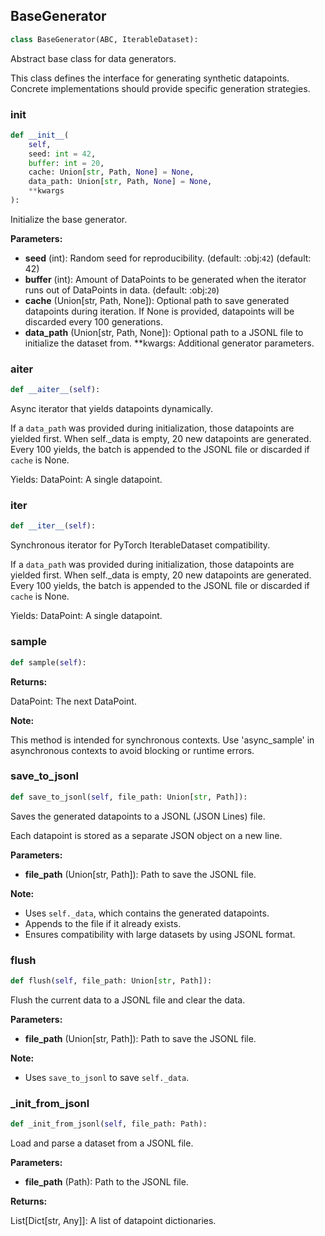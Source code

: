 <a id="camel.datasets.base_generator"></a>

<a id="camel.datasets.base_generator.BaseGenerator"></a>

## BaseGenerator

```python
class BaseGenerator(ABC, IterableDataset):
```

Abstract base class for data generators.

This class defines the interface for generating synthetic datapoints.
Concrete implementations should provide specific generation strategies.

<a id="camel.datasets.base_generator.BaseGenerator.__init__"></a>

### __init__

```python
def __init__(
    self,
    seed: int = 42,
    buffer: int = 20,
    cache: Union[str, Path, None] = None,
    data_path: Union[str, Path, None] = None,
    **kwargs
):
```

Initialize the base generator.

**Parameters:**

- **seed** (int): Random seed for reproducibility. (default: :obj:`42`) (default: 42)
- **buffer** (int): Amount of DataPoints to be generated when the iterator runs out of DataPoints in data. (default: :obj:`20`)
- **cache** (Union[str, Path, None]): Optional path to save generated datapoints during iteration. If None is provided, datapoints will be discarded every 100 generations.
- **data_path** (Union[str, Path, None]): Optional path to a JSONL file to initialize the dataset from. **kwargs: Additional generator parameters.

<a id="camel.datasets.base_generator.BaseGenerator.__aiter__"></a>

### __aiter__

```python
def __aiter__(self):
```

Async iterator that yields datapoints dynamically.

If a `data_path` was provided during initialization, those datapoints
are yielded first. When self._data is empty, 20 new datapoints
are generated. Every 100 yields, the batch is appended to the
JSONL file or discarded if `cache` is None.

Yields:
DataPoint: A single datapoint.

<a id="camel.datasets.base_generator.BaseGenerator.__iter__"></a>

### __iter__

```python
def __iter__(self):
```

Synchronous iterator for PyTorch IterableDataset compatibility.

If a `data_path` was provided during initialization, those datapoints
are yielded first. When self._data is empty, 20 new datapoints
are generated. Every 100 yields, the batch is appended to the
JSONL file or discarded if `cache` is None.

Yields:
DataPoint: A single datapoint.

<a id="camel.datasets.base_generator.BaseGenerator.sample"></a>

### sample

```python
def sample(self):
```

**Returns:**

  DataPoint: The next DataPoint.

**Note:**

This method is intended for synchronous contexts.
Use 'async_sample' in asynchronous contexts to
avoid blocking or runtime errors.

<a id="camel.datasets.base_generator.BaseGenerator.save_to_jsonl"></a>

### save_to_jsonl

```python
def save_to_jsonl(self, file_path: Union[str, Path]):
```

Saves the generated datapoints to a JSONL (JSON Lines) file.

Each datapoint is stored as a separate JSON object on a new line.

**Parameters:**

- **file_path** (Union[str, Path]): Path to save the JSONL file.

**Note:**

- Uses `self._data`, which contains the generated datapoints.
- Appends to the file if it already exists.
- Ensures compatibility with large datasets by using JSONL format.

<a id="camel.datasets.base_generator.BaseGenerator.flush"></a>

### flush

```python
def flush(self, file_path: Union[str, Path]):
```

Flush the current data to a JSONL file and clear the data.

**Parameters:**

- **file_path** (Union[str, Path]): Path to save the JSONL file.

**Note:**

- Uses `save_to_jsonl` to save `self._data`.

<a id="camel.datasets.base_generator.BaseGenerator._init_from_jsonl"></a>

### _init_from_jsonl

```python
def _init_from_jsonl(self, file_path: Path):
```

Load and parse a dataset from a JSONL file.

**Parameters:**

- **file_path** (Path): Path to the JSONL file.

**Returns:**

  List[Dict[str, Any]]: A list of datapoint dictionaries.
